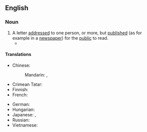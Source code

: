 ==English==

===Noun===
{{en-noun}}

# A letter [[address]]ed to one person, or more, but [[published]] (as for example in a [[newspaper]]) for the [[public]] to read.
#* {{quote-journal
|en
|date=December 14, 2011
|author=Angelique Chrisafis
|title=Rachida Dati accuses French PM of sexism and elitism
|work=Guardian
|url=http://www.guardian.co.uk/world/2011/dec/14/rachida-dati-french-sexism-elitism
|page=
|passage=For months, Dati warned she would refuse to stand aside. Now she has stunned the political class with an '''open letter''' to Fillon in ''{{w|Le Monde}}'', a scathing character assassination accusing him of the "lone ambition" of a disillusioned political elite, of doing politics in a way that "never favoured women" and stopping ethnic-minority candidates from progressing at elections. She said he was committing "a sad mistake" in trying to run in Paris.}}

====Translations====
{{trans-top|published letter}}
* Chinese:
*: Mandarin: {{t+|cmn|公開信}}, {{t+|cmn|公开信|tr=gōngkāixìn}}
* Crimean Tatar: {{t|crh|açıq mektüp}}
* Finnish: {{t|fi|avoin kirje}}
* French: {{t+|fr|lettre ouverte|f}}
{{trans-mid}}
* German: {{t+|de|offener Brief|m}}
* Hungarian: {{t|hu|nyílt levél}}
* Japanese: {{t|ja|公開状|tr=kōkaijō}}, {{t|ja|公開書簡|tr=kōkai shokan}}
* Russian: {{t|ru|откры́тое письмо́|n}}
* Vietnamese: {{t+|vi|thư ngỏ|alt=bức thư ngỏ}}
{{trans-bottom}}